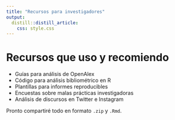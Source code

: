 ```yaml
---
title: "Recursos para investigadores"
output: 
  distill::distill_article:
    css: style.css
---
```


# Recursos que uso y recomiendo

- Guías para análisis de OpenAlex
- Código para análisis bibliométrico en R
- Plantillas para informes reproducibles
- Encuestas sobre malas prácticas investigadoras
- Análisis de discursos en Twitter e Instagram

Pronto compartiré todo en formato `.zip` y `.Rmd`.

